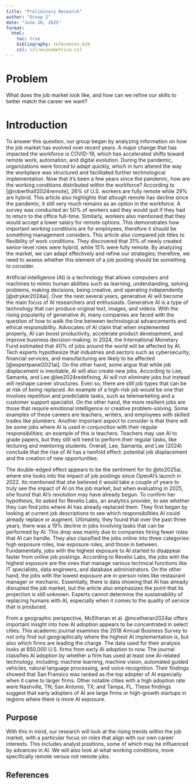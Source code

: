 ```yaml
---
title: "Preliminary Research"
author: "Group 2"
date: "June 26, 2025"
format:
  html:
    toc: true
    bibliography: references.bib
    csl: csl/econometrica.csl
---
```


# Problem
What does the job market look like, and how can we refine our skills to better match the career we want?

# Introduction


To answer this question, our group began by analyzing information on how the job market has evolved over recent years. A major change that has impacted the workforce is COVID-19, which has accelerated shifts toward remote work, automation, and digital evolution. During the pandemic, organizations were forced to adapt quickly, which in turn altered the way the workplace was structured and facilitated further technological implementation. Now that it’s been a few years since the pandemic, how are the working conditions distributed within the workforce? According to [@roberthalf2024remote], 26% of U.S. workers are fully remote while 29% are hybrid. This article also highlights that altough remote has decline since the pandemic, it still very much remains as an option in the workforce. A survey was conducted an 50% of workers said they would quit if they had to return to the office full-time. Similarly, workers also mentioned that they would accept a lower salary for remote options. This demonstrates how important working conditions are for employees, therefore it should be something management considers. This article also compared job titles to flexibility of work conditions. They discovered that 31% of newly created senior-level roles were hybrid, while 15% were fully remote. By analyzing the market, we can adapt effectively and refine our strategies; therefore, we need to assess whether this element of a job posting should be something to consider.


Artificial intelligence (AI) is a technology that allows computers and machines to mimic human abilities such as learning, understanding, solving problems, making decisions, being creative, and operating independently [@stryker2024ai]. Over the next several years, generative AI will become the main focus of AI researchers and enthusiasts. Generative AI is a type of technology that can produce original text, images, and videos. With the rising popularity of generative AI, many companies are faced with the question of how to walk the line between technological advancements and ethical responsibility. Advocates of AI claim that when implemented properly, AI can boost productivity, accelerate product development, and improve business decision-making. In 2024, the International Monetary Fund estimated that 40% of jobs around the world will be affected by AI. Tech experts hypothesize that industries and sectors such as cybersecurity, financial services, and manufacturing are likely to be affected [@expertpanel2021ai]. On the other hand, some argue that while job displacement is inevitable, AI will also create new jobs. According to Lee, Samanta, and Lee @lee2024redefining, AI will not eliminate jobs but instead will reshape career structures. Even so, there are still job types that can be at risk of being replaced. An example of a high-risk job would be one that involves repetition and predictable tasks, such as telemarketing and a customer support specialist. On the other hand, the more resilient jobs are those that require emotional intelligence or creative problem-solving. Some examples of these careers are teachers, writers, and employees with skilled trades like plumbers. Another important aspect to consider is that there will be some jobs where AI is used in conjunction with their regular responsibilities; an example of this is teachers. Teachers may use AI to grade papers, but they still will need to perform their regular tasks, like lecturing and mentoring students. Overall, Lee, Samanta, and Lee (2024) conclude that the rise of AI has a twofold effect: potential job displacement and the creation of new opportunities. 


The double-edged effect appears to be the sentiment for Ito @ito2025ai, where she looks into the impact of job postings since OpenAI’s launch in 2022. Ito mentioned that she believed it would take a couple of years to truly see the impact of AI on the job market, but when evaluating in 2025, she found that AI’s revolution may have already begun. To confirm her hypothesis, Ito asked for Revelio Labs, an analytics provider, to see whether they can find jobs where AI has already replaced them. They first began by looking at current job descriptions to see which responsibilities AI could already replace or augment. Ultimately, they found that over the past three years, there was a 19% decline in jobs involving tasks that can be performed by AI. This drop was mainly due to companies hiring fewer roles that AI can handle. They also classified the jobs online into three categories: high exposure roles, low exposure roles, and those in between. Fundamentally, jobs with the highest exposure to AI started to disappear faster from online job postings. According to Revelio Labs, the jobs with the highest exposure are the ones that manage various technical functions like IT specialists, data engineers, and database administrators. On the other hand, the jobs with the lowest exposure are in-person roles like restaurant manager or mechanic. Essentially, there is data showing that AI has already disrupted the job market, but the article also emphasizes the point that its projection is still unknown. Experts cannot determine the sustainability of replacing humans with AI, especially when it comes to the quality of service that is produced.


From a geographic perspective, McElheran et al. @mcelheran2024ai offers important insight into how AI adoption appears to be concentrated in select cities. This academic journal examines the 2018 Annual Business Survey to not only find out geographically where the highest AI implementation is, but also which firms are leading the charge. The data used for their analysis looks at 850,000 U.S. firms from early AI adoption to now. The journal classifies AI adoption by whether a firm has used at least one AI-related technology, including: machine learning, machine vision, automated guided vehicles, natural language processing, and voice recognition. Their findings showed that San Fransico was ranked as the top adopter of AI especially when it came to larger firms. Other notable cities with a high adoption rate were Nashville, TN; San Antonio, TX; and Tampa, FL. These findings suggest that early adopters of AI are large firms or high-growth startups in regions where there is more AI exposure.


## Purpose
With this in mind, our research will look at the rising trends within the job market, with a particular focus on roles that align with our own career interests. This includes analyst positions, some of which may be influenced by advances in AI. We will also look at what working conditions, more specifically remote versus not remote jobs.

## References

